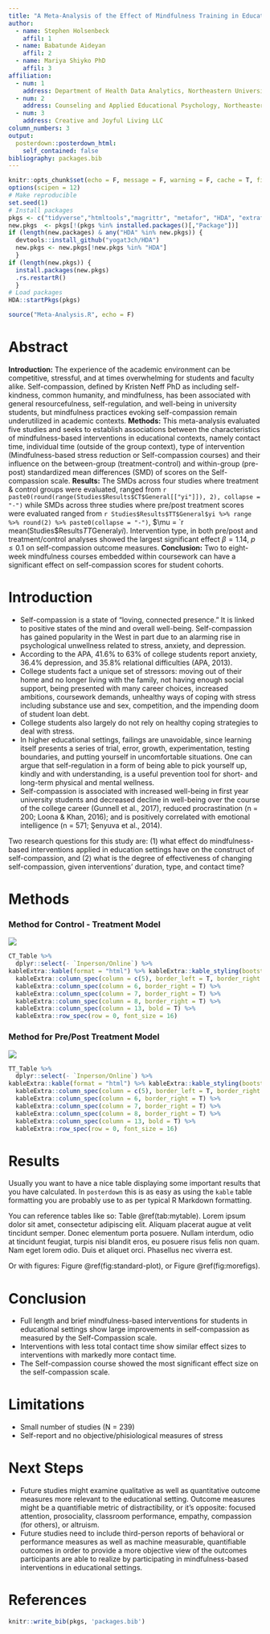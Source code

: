 ```yaml
---
title: "A Meta-Analysis of the Effect of Mindfulness Training in Education on Self-Compassion"
author:
  - name: Stephen Holsenbeck
    affil: 1
  - name: Babatunde Aideyan
    affil: 2
  - name: Mariya Shiyko PhD
    affil: 3
affiliation:
  - num: 1
    address: Department of Health Data Analytics, Northeastern University; Boston, MA
  - num: 2
    address: Counseling and Applied Educational Psychology, Northeastern University; Boston, MA
  - num: 3
    address: Creative and Joyful Living LLC
column_numbers: 3
output: 
  posterdown::posterdown_html:
    self_contained: false
bibliography: packages.bib
---
```


```r
knitr::opts_chunk$set(echo = F, message = F, warning = F, cache = T, fig.align = 'center', fig.height = 5, fig.width = 7.5, tidy = T, tidy.opts = list(width.cutoff = 80))
options(scipen = 12)
# Make reproducible
set.seed(1)
# Install packages
pkgs <- c("tidyverse","htmltools","magrittr", "metafor", "HDA", "extrafont")
new.pkgs  <- pkgs[!(pkgs %in% installed.packages()[,"Package"])]
if (length(new.packages) & any("HDA" %in% new.pkgs)) {
  devtools::install_github("yogat3ch/HDA")
  new.pkgs <- new.pkgs[!new.pkgs %in% "HDA"]
  }
if (length(new.pkgs)) {
  install.packages(new.pkgs)
  .rs.restartR()
  }
# Load packages
HDA::startPkgs(pkgs)
```
```r
source("Meta-Analysis.R", echo = F)
```

# Abstract

**Introduction:** The experience of the academic environment can be competitive, stressful, and at times overwhelming for students and faculty alike. Self-compassion, defined by Kristen Neff PhD as including self-kindness, common humanity, and mindfulness, has been associated with general resourcefulness, self-regulation, and well-being in university students, but mindfulness practices evoking self-compassion remain underutilized in academic contexts. **Methods:** This meta-analysis evaluated five studies and seeks to establish associations between the characteristics of mindfulness-based interventions in educational contexts, namely contact time, individual time (outside of the group context), type of intervention (Mindfulness-based stress reduction or Self-compassion courses) and their influence on the between-group (treatment-control) and within-group (pre-post) standardized mean differences (SMD) of scores on the Self-compassion scale. **Results:** The SMDs across four studies where treatment & control groups were evaluated, ranged from `r  paste0(round(range(Studies$Results$CT$General[["yi"]]), 2), collapse = "-")` while SMDs across three studies where pre/post treatment scores were evaluated ranged from `r Studies$Results$TT$General$yi %>% range %>% round(2) %>% paste0(collapse = "-")`, $\mu = `r mean(Studies$Results$TT$General$yi) %>% round(2)`$.  Intervention type, in both pre/post and treatment/control analyses showed the largest significant effect $\beta= 1.14$, $p \leq 0.1$ on self-compassion outcome measures. **Conclusion:** Two to eight-week mindfulness courses embedded within coursework can have a significant effect on self-compassion scores for student cohorts.

# Introduction
- Self-compassion is a state of “loving, connected presence.” It is linked to positive states of the mind and overall well-being. Self-compassion has gained popularity in the West in part due to an alarming rise in psychological unwellness related to stress, anxiety, and depression. 
- According to the APA, 41.6% to 63% of college students report anxiety, 36.4% depression, and 35.8% relational difficulties (APA, 2013).
- College students fact a unique set of stressors: moving out of their home and no longer living with the family, not having enough social support, being presented with many career choices, increased ambitions, coursework demands, unhealthy ways of coping with stress including substance use and sex, competition, and the impending doom of student loan debt.
- College students also largely do not rely on healthy coping strategies to deal with stress. 
- In higher educational settings, failings are unavoidable, since learning itself presents a series of trial, error, growth, experimentation, testing boundaries, and putting yourself in uncomfortable situations. One can argue that self-regulation in a form of being able to pick yourself up, kindly and with understanding, is a useful prevention tool for short- and long-term physical and mental wellness. 
- Self-compassion is associated with increased well-being in first year university students and decreased decline in well-being over the course of the college career (Gunnell et al., 2017), reduced procrastination (n = 200; Loona & Khan, 2016); and is positively correlated with emotional intelligence (n = 571; Şenyuva et al., 2014).

Two research questions for this study are: (1) what effect do mindfulness-based interventions applied in education settings have on the construct of self-compassion, and (2) what is the degree of effectiveness of changing self-compassion, given interventions’ duration, type, and contact time?


# Methods
### Method for Control - Treatment Model

![](MethodCT.PNG)
```r

CT_Table %>%
  dplyr::select(- `Inperson/Online`) %>% 
kableExtra::kable(format = "html") %>% kableExtra::kable_styling(bootstrap_options = "striped", full_width = T, position = "center", font_size = 12) %>%
  kableExtra::column_spec(column = c(5), border_left = T, border_right = F) %>% 
  kableExtra::column_spec(column = 6, border_right = T) %>% 
  kableExtra::column_spec(column = 7, border_right = T) %>% 
  kableExtra::column_spec(column = 8, border_right = T) %>% 
  kableExtra::column_spec(column = 13, bold = T) %>%
  kableExtra::row_spec(row = 0, font_size = 16)
```

### Method for Pre/Post Treatment Model

![](MethodTT.PNG)
```r
TT_Table %>%
  dplyr::select(- `Inperson/Online`) %>% 
kableExtra::kable(format = "html") %>% kableExtra::kable_styling(bootstrap_options = "striped", full_width = T, position = "center", font_size = 12) %>%
  kableExtra::column_spec(column = c(5), border_left = T, border_right = F) %>% 
  kableExtra::column_spec(column = 6, border_right = T) %>% 
  kableExtra::column_spec(column = 7, border_right = T) %>% 
  kableExtra::column_spec(column = 8, border_right = T) %>% 
  kableExtra::column_spec(column = 13, bold = T) %>%
  kableExtra::row_spec(row = 0, font_size = 16)
```
<!-- <iframe src="https://docs.google.com/spreadsheets/d/e/2PACX-1vS962Ys563I18H36KQWR2lg7l2wQbkh8Bkt-Ib0ler7ABdyIjA7wH8qgjSYj-SCE0Sn2wcm_HBEsgQY/pubhtml?gid=2047158368&amp;single=true&amp;widget=false&amp;chrome=false&amp;headers=false&amp;range=A1:N5" width="100%" height = "300px"></iframe> -->


# Results

Usually you want to have a nice table displaying some important results that you have calculated. In `posterdown` this is as easy as using the `kable` table formatting you are probably use to as per typical R Markdown formatting.

You can reference tables like so: Table \@ref(tab:mytable). Lorem ipsum dolor sit amet, consectetur adipiscing elit. Aliquam placerat augue at velit tincidunt semper. Donec elementum porta posuere. Nullam interdum, odio at tincidunt feugiat, turpis nisi blandit eros, eu posuere risus felis non quam. Nam eget lorem odio. Duis et aliquet orci. Phasellus nec viverra est.


Or with figures: Figure \@ref(fig:standard-plot), or Figure \@ref(fig:morefigs).

# Conclusion

- Full length and brief mindfulness-based interventions for students in educational settings show large improvements in self-compassion as measured by the Self-Compassion scale. 
- Interventions with less total contact time show similar effect sizes to interventions with markedly more contact time. 
- The Self-compassion course showed the most significant effect size on the self-compassion scale.



# Limitations

- Small number of studies (N = 239)
- Self-report and no objective/phisiological measures of stress

# Next Steps 
- Future studies might examine qualitative as well as quantitative outcome measures more relevant to the educational setting. Outcome measures might be a quantifiable metric of distractibility, or it’s opposite: focused attention, prosociality, classroom performance, empathy, compassion (for others), or altruism.
- Future studies need to include third-person reports of behavioral or performance measures as well as machine measurable, quantifiable outcomes in order to provide a more objective view of the outcomes participants are able to realize by participating in mindfulness-based interventions in educational settings. 

# References
```r
knitr::write_bib(pkgs, 'packages.bib')
```